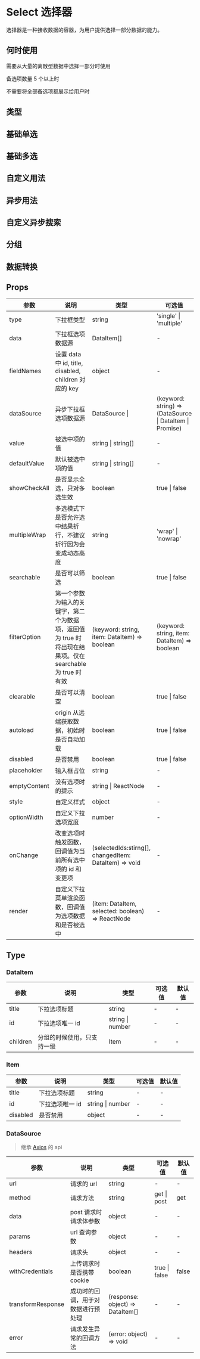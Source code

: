 # Select 选择器

选择器是一种接收数据的容器，为用户提供选择一部分数据的能力。

## 何时使用

需要从大量的离散型数据中选择一部分时使用

备选项数量 5 个以上时

不需要将全部备选项都展示给用户时

## 类型

## 基础单选


<DemoType />

## 基础多选


<DemoSingleMultiple />

## 自定义用法


<DemoCustom />

## 异步用法


<DemoAsync />

## 自定义异步搜索


<DemodataSourcecustom />

## 分组


<DemoSelectGroup />

## 数据转换


<DemoSelectfieldNames />

## Props

| 参数         | 说明                                                                                                     | 类型                                                  | 可选值                                                   | 默认值                                                                |
| ------------ | -------------------------------------------------------------------------------------------------------- | ----------------------------------------------------- | -------------------------------------------------------- | --------------------------------------------------------------------- |
| type         | 下拉框类型                                                                                               | string                                                | 'single' \| 'multiple'                                   | 'single'                                                              |
| data         | 下拉框选项数据源                                                                                         | DataItem[]                                            | -                                                        | -                                                                     |
| fieldNames   | 设置 data 中 id, title, disabled, children 对应的 key                                                    | object                                                | -                                                        | { title: 'title', id: 'id',disabled:'disabled', children: 'children'} |
| dataSource   | 异步下拉框选项数据源                                                                                     | DataSource \|                                         | (keyword: string) => (DataSource \| DataItem \| Promise) | -                                                                     | - |
| value        | 被选中项的值                                                                                             | string \| string[]                                    | -                                                        | -                                                                     |
| defaultValue | 默认被选中项的值                                                                                         | string \| string[]                                    | -                                                        | -                                                                     |
| showCheckAll | 是否显示全选，只对多选生效                                                                               | boolean                                               | true \| false                                            | false                                                                 |
| multipleWrap | 多选模式下是否允许选中结果折行，不建议折行因为会变成动态高度                                             | string                                                | 'wrap' \| 'nowrap'                                       | 'nowrap'                                                              |
| searchable   | 是否可以筛选                                                                                             | boolean                                               | true \| false                                            | false                                                                 |
| filterOption | 第一个参数为输入的关键字，第二个为数据项，返回值为 true 时将出现在结果项。仅在 searchable 为 true 时有效 | (keyword: string, item: DataItem) => boolean          | (keyword: string, item: DataItem) => boolean             | -                                                                     |
| clearable    | 是否可以清空                                                                                             | boolean                                               | true \| false                                            | true                                                                  |
| autoload     | origin 从远端获取数据，初始时是否自动加载                                                                | boolean                                               | true \| false                                            | false                                                                 |
| disabled     | 是否禁用                                                                                                 | boolean                                               | true \| false                                            | false                                                                 |
| placeholder  | 输入框占位                                                                                               | string                                                | -                                                        | 请选择                                                                |
| emptyContent | 没有选项时的提示                                                                                         | string \| ReactNode                                   | -                                                        | 无内容                                                                |
| style        | 自定义样式                                                                                               | object                                                | -                                                        |                                                                       |
| optionWidth  | 自定义下拉选项宽度                                                                                       | number                                                | -                                                        |                                                                       |
| onChange     | 改变选项时触发函数，回调值为当前所有选中项的 id 和变更项                                                 | (selectedIds:stirng[], changedItem: DataItem) => void | -                                                        | 无内容                                                                |
| render       | 自定义下拉菜单渲染函数，回调值为选项数据和是否被选中                                                     | (item: DataItem, selected: boolean) => ReactNode      | -                                                        | 无内容                                                                |

## Type

### DataItem

| 参数     | 说明                       | 类型             | 可选值 | 默认值 |
| -------- | -------------------------- | ---------------- | ------ | ------ |
| title    | 下拉选项标题               | string           | -      | -      |
| id       | 下拉选项唯一 id            | string \| number | -      | -      |
| children | 分组的时候使用，只支持一级 | Item             | -      | -      |

### Item

| 参数     | 说明            | 类型             | 可选值 | 默认值 |
| -------- | --------------- | ---------------- | ------ | ------ |
| title    | 下拉选项标题    | string           | -      | -      |
| id       | 下拉选项唯一 id | string \| number | -      | -      |
| disabled | 是否禁用        | object           | -      | -      |

### DataSource

> 继承 [Axios](https://www.kancloud.cn/yunye/axios/234845) 的 api

| 参数              | 说明                               | 类型                             | 可选值        | 默认值 |
| ----------------- | ---------------------------------- | -------------------------------- | ------------- | ------ |
| url               | 请求的 url                         | string                           | -             | -      |
| method            | 请求方法                           | string                           | get \| post   | get    |
| data              | post 请求时请求体参数              | object                           | -             | -      |
| params            | url 查询参数                       | object                           | -             | -      |
| headers           | 请求头                             | object                           | -             | -      |
| withCredentials   | 上传请求时是否携带 cookie          | boolean                          | true \| false | false  |
| transformResponse | 成功时的回调，用于对数据进行预处理 | (response: object) => DataItem[] | -             | -      |
| error             | 请求发生异常的回调方法             | (error: object) => void          | -             | -      |
